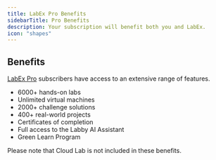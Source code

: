 ```yaml
---
title: LabEx Pro Benefits
sidebarTitle: Pro Benefits
description: Your subscription will benefit both you and LabEx.
icon: "shapes"
---
```


## Benefits

[LabEx Pro](https://labex.io/pricing) subscribers have access to an extensive range of features.

- 6000+ hands-on labs
- Unlimited virtual machines
- 2000+ challenge solutions
- 400+ real-world projects
- Certificates of completion
- Full access to the Labby AI Assistant
- Green Learn Program

Please note that Cloud Lab is not included in these benefits.
